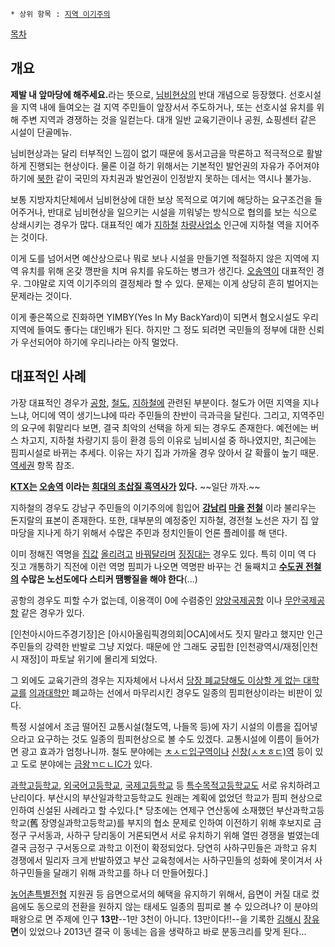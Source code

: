  * 상위 항목 : [[지역 이기주의]]

{{{+1 Please In My FrontYard : '''PIMFY''' }}}

[[목차]]

== 개요 ==
'''제발 내 앞마당에 해주세요.'''라는 뜻으로, [[님비현상]]의 반대 개념으로 등장했다. 선호시설을 지역 내에 들여오는 걸 지역 주민들이 앞장서서 주도하거나, 또는 선호시설 유치를 위해 주변 지역과 경쟁하는 것을 일컫는다. 대개 일반 교육기관이나 공원, 쇼핑센터 같은 시설이 단골메뉴.

님비현상과는 달리 터부적인 느낌이 없기 때문에 동서고금을 막론하고 적극적으로 활발하게 진행되는 현상이다. 물론 이걸 하기 위해서는 기본적인 발언권의 자유가 주어져야 하기에 [[북한]] 같이 국민의 자치권과 발언권이 인정받지 못하는 데서는 역시나 불가능.

보통 지방자치단체에서 님비현상에 대한 보상 목적으로 여기에 해당하는 요구조건을 들어주거나, 반대로 님비현상을 일으키는 시설을 끼워넣는 방식으로 협의를 보는 식으로 상쇄시키는 경우가 많다. 대표적인 예가 [[지하철]] [[차량사업소]] 인근에 지하철 역을 지어주는 것이다.

이게 도를 넘어서면 예산상으로나 뭐로 보나 시설을 만들기엔 적절하지 않은 지역에 지역 유치를 위해 온갖 깽판을 치며 유치를 유도하는 병크가 생긴다. [[오송역]]이 대표적인 경우. 그야말로 지역 이기주의의 결정체라 할 수 있다. 문제는 이게 상당히 흔히 벌어지는 문제라는 것이다.

이게 좋은쪽으로 진화하면 YIMBY(Yes In My BackYard)이 되면서 혐오시설도 우리 지역에 들여도 좋다는 대인배가 된다. 하지만 그 정도 되려면 국민들의 정부에 대한 신뢰가 우선되어야 하기에 우리나라는 아직 멀었다.

== 대표적인 사례 ==
가장 대표적인 경우가 [[공항]], [[철도]], [[지하철]]에 관련된 부분이다. 철도가 어떤 지역을 지나느냐, 어디에 역이 생기느냐에 따라 주민들의 찬반이 극과극을 달린다. 그리고, 지역주민의 요구에 휘말리다 보면, 결국 최악의 선택을 하게 되는 경우도 존재한다. 예전에는 버스 차고지, 지하철 차량기지 등이 환경 등의 이유로 님비시설 중 하나였지만, 최근에는 핌피시설로 바뀌는 추세다. 이유는 자기 집과 가까울 경우 앉아서 갈 확률이 높기 때문. [[역세권]] 항목 참조.

'''[[KTX]]는 [[오송역]] 이라는 [[오송역/비판|희대의 초삽질 흑역사]]가 있다.''' ~~일단 까자.~~

지하철의 경우도 강남구 주민들의 이기주의에 힘입어 '''[[대모산입구역|강남리]] [[개포동역|마을]] [[구룡역(분당선)|전철]]''' 이라 불리우는 돈지랄의 표본이 존재한다. 또한, 대부분의 예정중인 지하철, 경전철 노선은 자기 집 앞마당을 지나게 하기 위해서 수많은 주민과 정치인들이 언론 플레이를 해 댄다.

이미 정해진 역명을 [[평촌역|집값]] [[신목동역|올리려고]] [[신중동역|바꿔달라며]] [[징징]]대는 경우도 있다. 특히 이미 역 다 짓고 개통하기 직전에 이런 역명 핌피가 나오면 역명판 바꾸는 건 둘째치고 '''[[수도권 전철]]의 수많은 노선도에다 스티커 땜빵질을 해야 한다'''(...)

공항의 경우도 피할 수가 없는데, 이용객이 0에 수렴중인 [[양양국제공항]] 이나 [[무안국제공항]] 같은 경우가 있다.

[인천아시아드주경기장]은 [아시아올림픽경의회|OCA]에서도 짓지 말라고 했지만 인근 주민들의 강력한 반발로 그냥 지었다. 때문에 안 그래도 궁핍한 [인천광역시/재정|인천시 재정]이 파토날 위기에 몰리게 되었다.

그 외에도 교육기관의 경우는 지자체에서 나서서 [[서남대학교|당장 폐교당해도 이상할 게 없는 대학교]]를 [[의과대학]]만 폐교하는 선에서 마무리시킨 경우도 일종의 핌피현상이라는 비판이 있다.

특정 시설에서 조금 떨어진 교통시설(철도역, 나들목 등)에 자기 시설의 이름을 집어넣으라고 요구하는 것도 일종의 핌피현상으로 볼 수도 있겠다. 교통시설에 이름이 들어가면 광고 효과가 엄청나니까. 철도 분야에는 [[이수역|ㅊㅅㄷ입구역]]이나 [[신창역(장항선)|신창(ㅅㅊㅎㄷ)역]] 등이 있고 도로 분야에는 [[금왕꽃동네IC|금왕ㄲㄷㄴIC]]가 있다.

[[과학고등학교]], [[외국어고등학교]], [[국제고등학교]] 등 [[특수목적고등학교]]도 서로 유치하려고 난리이다. 부산시의 부산일과학고등학교도 원래는 계획에 없었던 학교가 핌피 현상으로 인하여 신설된 사례라고 할 수있다.[* 당초에는 연제구 연산동에 소재했던 부산과학고등학교(舊 장영실과학고등학교)를 부지의 협소 문제로 인하여 이전하기 위해 후보지로 금정구 구서동과, 사하구 당리동이 거론되면서 서로 유치하기 위해 열띤 경쟁을 벌였는데 결국 금정구 구서동으로 과학고 이전이 확정되었다. 당연히 사하구민들은 과학고 유치 경쟁에서 밀리자 크게 반발하였고 부산 교육청에서는 사하구민들의 성화에 못이겨서 사하구민들을 달래기 위해 과학고를 하나 더 만들어줬다.]

[[농어촌특별전형]] 지원권 등 읍면으로서의 혜택을 유지하기 위해서, 읍면이 커질 대로 컸음에도 동으로의 전환을 원하지 않는 태세도 일종의 핌피로 볼 수 있으려나? 이 분야의 패왕으로 면 주제에 인구 '''13만'''--1만 3천이 아니다. 13만이다!!--을 기록한 [[김해시]] [[장유(지역)|장유]]'''면'''이 있었으나 2013년 결국 이 동네는 읍을 생략하고 바로 분동크리를 맞게 된다...
